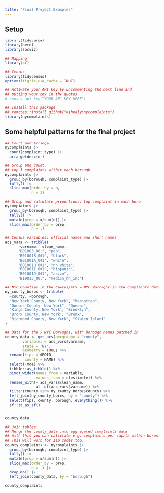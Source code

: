 ```yaml
---
title: "Final Project Examples"
---
```



## Setup

```r

library(tidyverse)
library(here)
library(socviz)

## Mapping
library(sf)

## Census
library(tidycensus)
options(tigris_use_cache = TRUE)

## Activate your API key by uncommenting the next line and 
## putting your key in the quotes
# census_api_key("YOUR_API_KEY_HERE")

## Install this package
## remotes::install_github("kjhealy/nycomplaints")
library(nycomplaints)

```


## Some helpful patterns for the final project

```r
## Count and Arrange
nycomplaints |> 
  count(complaint_type) |> 
  arrange(desc(n))
```

```r
## Group and count, 
## top 3 complaints within each borough
nycomplaints |> 
  group_by(borough, complaint_type) |> 
  tally() |> 
  slice_max(order_by = n, 
            n = 3)
```

```r
## Group and calculate proportions: top complaint in each boro
nycomplaints |> 
  group_by(borough, complaint_type) |> 
  tally() |>
  mutate(prop = n/sum(n)) |> 
  slice_max(order_by = prop, 
            n = 1)
```

```r
## Census variables: official names and short names
acs_vars <- tribble(
      ~varname, ~clean_name,
      "B01003_001", "pop",
      "B01001B_001", "black",
      "B01001A_001", "white",
      "B01001H_001", "nh_white",
      "B01001I_001", "hispanic",
      "B01001D_001", "asian",
      "B19013_001", "median_hh_inc")

## NYC Counties in the Census/ACS = NYC Boroughs in the complaints data 
ny_county_boros <- tribble(
  ~county, ~borough,
  "New York County, New York", "Manhattan",
  "Queens County, New York", "Queens",
  "Kings County, New York", "Brooklyn",
  "Bronx County, New York", "Bronx",
  "Richmond County, New York", "Staten Island"
)

## Data for the 5 NYC Boroughs, with Borough names patched in
county_data <- get_acs(geography = "county", 
        variables = acs_vars$varname, 
        state = "NY", 
        geometry = TRUE) %>% 
  rename(fips = GEOID, 
         county = NAME) %>% 
  select(-moe) %>% 
  tibble::as_tibble() %>% 
  pivot_wider(names_from = variable, 
              values_from = c(estimate)) %>% 
  rename_with(~ acs_vars$clean_name, 
              all_of(acs_vars$varname)) %>% 
  filter(county %in% ny_county_boros$county) %>% 
  left_join(ny_county_boros, by = "county") %>% 
  select(fips, county, borough, everything()) %>% 
  sf::st_as_sf()


county_data
```


```r
## Join tables: 
## Merge the county_data into aggregated complaints data
## With this you can calculate e.g. complaints per capita within boros.
## This will work for zip codes too.
county_complaints <- nycomplaints |>
  group_by(borough, complaint_type) |> 
  tally() |> 
  mutate(prop = n/sum(n)) |> 
  slice_max(order_by = prop, 
            n = 1) |> 
  drop_na() |> 
  left_join(county_data, by = "borough")

county_complaints
```
